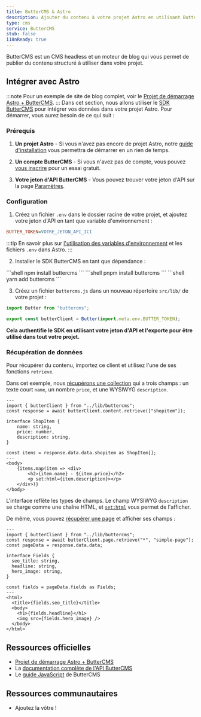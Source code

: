 ```yaml
---
title: ButterCMS & Astro
description: Ajouter du contenu à votre projet Astro en utilisant ButterCMS
type: cms
service: ButterCMS
stub: false
i18nReady: true
---
```



ButterCMS est un CMS headless et un moteur de blog qui vous permet de publier du contenu structuré à utiliser dans votre projet.

## Intégrer avec Astro
:::note
Pour un exemple de site de blog complet, voir le [Projet de démarrage Astro + ButterCMS](https://buttercms.com/starters/astro-starter-project/).
:::
Dans cet section, nous allons utiliser le [SDK ButterCMS](https://www.npmjs.com/package/buttercms) pour intégrer vos données dans votre projet Astro.
Pour démarrer, vous aurez besoin de ce qui suit :
### Prérequis

1. **Un projet Astro** - Si vous n'avez pas encore de projet Astro, notre [guide d'installation](/fr/install/auto/) vous permettra de démarrer en un rien de temps.

2. **Un compte ButterCMS** - Si vous n'avez pas de compte, vous pouvez [vous inscrire](https://buttercms.com/join/) pour un essai gratuit.

3. **Votre jeton d'API ButterCMS** - Vous pouvez trouver votre jeton d'API sur la page [Paramètres](https://buttercms.com/settings/).

### Configuration

1. Créez un fichier `.env` dans le dossier racine de votre projet, et ajoutez votre jeton d'API en tant que variable d'environnement :

 ```ini title=".env"
 BUTTER_TOKEN=VOTRE_JETON_API_ICI
 ```

:::tip
En savoir plus sur [l'utilisation des variables d'environnement](/fr/guides/environment-variables/) et les fichiers `.env` dans Astro.
:::

2. Installer le SDK ButterCMS en tant que dépendance :
<PackageManagerTabs>
  <Fragment slot="npm">
    ```shell
    npm install buttercms
    ```
  </Fragment>
  <Fragment slot="pnpm">
    ```shell
    pnpm install buttercms
    ```
  </Fragment>
  <Fragment slot="yarn">
    ```shell
    yarn add buttercms
    ```
  </Fragment>
</PackageManagerTabs>

3. Créez un fichier `buttercms.js` dans un nouveau répertoire `src/lib/` de votre projet :

 ```js title="src/lib/buttercms.js"
 import Butter from "buttercms";

 export const butterClient = Butter(import.meta.env.BUTTER_TOKEN);
 ```

**Cela authentifie le SDK en utilisant votre jeton d'API et l'exporte pour être utilisé dans tout votre projet.**

### Récupération de données
Pour récupérer du contenu, importez ce client et utilisez l'une de ses fonctions `retrieve`.

Dans cet exemple, nous [récupérons une collection](https://buttercms.com/docs/api/#retrieve-a-collection) qui a trois champs : un texte court `name`, un nombre `price`, et une WYSIWYG `description`.

```astro title="src/pages/ShopItem.astro"
---
import { butterClient } from "../lib/buttercms";
const response = await butterClient.content.retrieve(["shopitem"]);

interface ShopItem {
	name: string,
	price: number,
	description: string,
}

const items = response.data.data.shopitem as ShopItem[];
---
<body>
	{items.map(item => <div>
		<h2>{item.name} - ${item.price}</h2>
		<p set:html={item.description}></p>
	</div>)}
</body>
```

L'interface reflète les types de champs. Le champ WYSIWYG `description` se charge comme une chaîne HTML, et [`set:html`](/fr/reference/directives-reference/#sethtml) vous permet de l'afficher. 

De même, vous pouvez [récupérer une page](https://buttercms.com/docs/api/#get-a-single-page) et afficher ses champs :

```astro title="src/pages/ShopItem.astro"
---
import { butterClient } from "../lib/buttercms";
const response = await butterClient.page.retrieve("*", "simple-page");
const pageData = response.data.data;

interface Fields {
  seo_title: string,
  headline: string,
  hero_image: string,
}

const fields = pageData.fields as Fields;
---
<html>
  <title>{fields.seo_title}</title>
  <body>
    <h1>{fields.headline}</h1>
    <img src={fields.hero_image} />
  </body>
</html>
```

## Ressources officielles

- [Projet de démarrage Astro + ButterCMS](https://buttercms.com/starters/astro-starter-project/)
- La [documentation complète de l'API ButterCMS](https://buttercms.com/docs/api/)
- Le [guide JavaScript](https://buttercms.com/docs/api-client/javascript/) de ButterCMS

## Ressources communautaires
- Ajoutez la vôtre !
